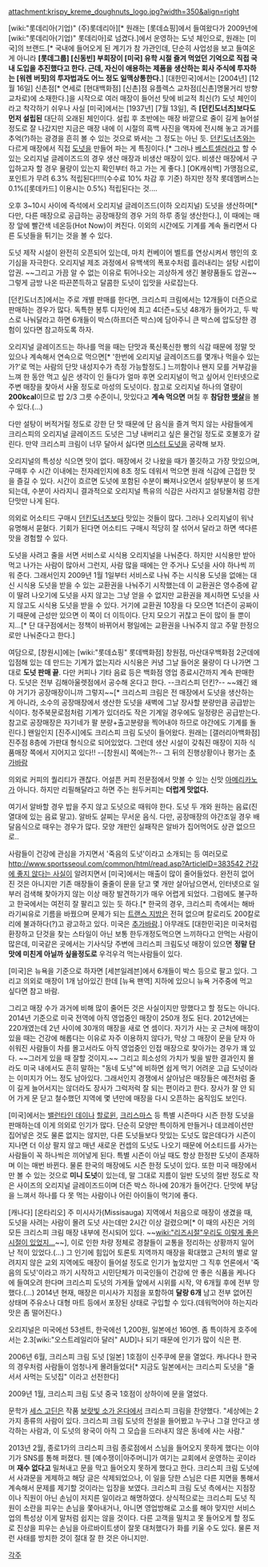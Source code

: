 attachment:krispy_kreme_doughnuts_logo.jpg?width=350&align=right
 
[wiki:"롯데리아(기업)" (주)롯데리아][* 원래는 [롯데쇼핑]에서 들여왔다가 2009년에 [wiki:"롯데리아(기업)" 롯데리아]로 넘겼다.]에서 운영하는 도넛 체인으로, 원래는 [미국]의 브랜드.[* 국내에 들어오게 된 계기가 참 가관인데, 단순히 사업성을 보고 들여온 게 아니라 '''[롯데그룹] [신동빈] 부회장이 [미국] 유학 시절 즐겨 먹었던 기억으로 직접 국내 도입을 추진했다고 한다. 근데, 자신이 애용하는 제품을 생산하는 회사 주식에 투자하는 [워렌 버핏]의 투자법과도 어느 정도 일맥상통한다.'''] [대한민국]에서는 [2004년] [12월 16일] 신촌점[* 연세로 [현대백화점] [신촌]점 유플렉스 교차점([신촌]명물거리 방향 교차로)에 소재한다.]을 시작으로 여러 매장이 들어선 탓에 비교적 최신(?) 도넛 체인이라고 착각하기 쉬우나 사실 [미국]에서는 [1937년] [7월 13일], 즉 '''[던킨도너츠]보다도 먼저 설립된''' 대단히 오래된 체인이다. 설립 후 초반에는 매장 바깥으로 줄이 길게 늘어설 정도로 잘 나갔지만 지금은 매장 내에 이 시절의 흑백 사진을 액자에 전시해 놓고 과거를 추억(?)하는 광경을 흔히 볼 수 있는 것으로 봐서는 그 정도는 아닌 듯. [[던킨도너츠]]와는 다르게 매장에서 직접 [[도넛]]을 만들어 파는 게 특징이다.[* 그러나 [[베스트셀러]]라고 할 수 있는 오리지널 글레이즈드의 경우 생산 매장과 비생산 매장이 있다. 비생산 매장에서 구입하고자 할 경우 물량이 있는지 확인부터 하고 가는 게 좋다.] [OK캐쉬백] 가맹점으로, 포인트가 무려 6.3% 적립된다!!!!(수수료 10% 차감 후 기준) 하지만 정작 롯데멤버스는 0.1%([롯데카드] 이용시는 0.5%) 적립된다는 것....

오후 3~10시 사이에 즉석에서 오리지널 글레이즈드(이하 오리지널) 도넛을 생산하며[* 다만, 다른 매장으로 공급하는 공장매장의 경우 거의 하루 종일 생산한다.], 이 때에는 매장 앞에 빨간색 네온등(Hot Now)이 켜진다. 이외의 시간에도 기계를 계속 돌리면서 다른 도넛들을 튀기는 것을 볼 수 있다.

도넛 제작 시설이 완전히 오픈되어 있는데, 마치 컨베이어 벨트를 연상시켜서 행인의 호기심을 자극한다. 오리지널 제조 과정에서 유백색의 폭포수처럼 흘러내리는 설탕 시럽이 압권. ~~그리고 가끔 알 수 없는 이유로 튀어나오는 괴상하게 생긴 불량품들도 압권~~ 그렇게 금방 나온 따끈쫀득하고 달콤한 도넛이 입맛을 사로잡는다.

[던킨도너츠]에서는 주로 개별 판매를 한다면, 크리스피 크림에서는 12개들이 더즌으로 판매하는 경우가 많다. 독특한 봉투 디자인에 최고 4더즌=도넛 48개가 들어가고, 두 박스로 나눠달라고 하면 6개들이 박스(하프더즌 박스)에 담아주니 큰 박스에 압도당한 경험이 있다면 참고하도록 하자.

오리지널 글레이즈드는 하나를 먹을 때는 단맛과 푹신푹신한 빵의 식감 때문에 정말 맛있으나 계속해서 연속으로 먹으면[* '한번에 오리지널 글레이즈드를 몇개나 먹을수 있는가?'로 먹는 사람의 단맛 내성지수가 측정 가능할정도.] 느끼함이나 왠지 모를 거부감을 느껴 한 동안 먹고 싶은 생각이 인 들다가 얼마 후면 오리지널이 먹고 싶어서 인터넷으로 주변 매장을 찾아서 사올 정도로 마성의 도넛이다. 참고로 오리지널 하나의 열량이 '''200kcal'''이므로 밥 2/3 그릇 수준이니, 맛있다고 '''계속 먹으면''' 며칠 후 '''참담한 [[뱃살]]'''을 볼 수 있다.(...)

다만 설탕이 버적거릴 정도로 강한 단 맛 때문에 단 음식을 즐겨 먹지 않는 사람들에게 크리스피의 오리지널 글레이즈드 도넛은 그냥 내버리고 싶은 물건일 정도로 호불호가 갈린다. 만약 크리스피 크림이 너무 달아서 싫다면 [[미스터 도넛]]을 공략해 보자.

오리지널의 특성상 식으면 맛이 없다. 매장에서 갓 나왔을 때가 쫄깃하고 가장 맛있으며, 구매후 수 시간 이내에는 전자레인지에 8초 정도 데워서 먹으면 원래 식감에 근접한 맛을 즐길 수 있다. 시간이 흐르면 도넛에 포함된 수분이 빠져나오면서 설탕부분이 붕 뜨게 되는데, 수분이 사라지니 결과적으로 오리지널 특유의 식감은 사라지고 설탕물처럼 강한 단맛만 나게 된다.

의외로 어소티드 구매시 [[던킨도너츠]]보다 맛있는 것들이 많다. 그러나 오리지널이 워낙 유명해서 묻혔다. 기회가 된다면 어소티드 구매시 적당히 잘 섞어서 달라고 하면 색다른 맛을 경험할 수 있다.

도넛을 사려고 줄을 서면 서비스로 시식용 오리지널을 나눠준다. 하지만 시식용만 받아 먹고 나가는 사람이 많아서 그런지, 사람 많을 때에는 안 주거나 도넛을 사야 하나씩 끼워 준다. 그래서인지 2009년 1월 1일부터 서비스로 나눠 주는 시식용 도넛을 없애는 대신 시식용 도넛을 받을 수 있는 교환권을 나눠주기 시작했는데 이 교환권은 영수증에 같이 딸려 나오기에 도넛을 사지 않고는 그냥 얻을 수 없지만 교환권을 제시하면 도넛을 사지 않고도 시식용 도넛을 받을 수 있다. 거기에 교환권 10장을 다 모으면 1더즌이 공짜이기 때문에 근성만 있으면 이 쪽이 더 이득이다. 단지 모으기 귀찮고 돈이 많이 들 뿐이지...[* 단 대구점에서는 정책이 바뀌어서 평일에는 교환권을 나눠주지 않고 주말 한정으로만 나눠준다고 한다.]

여담으로, [창원시]에는 [wiki:"롯데쇼핑" 롯데백화점] 창원점, 마산대우백화점 2군데에 입점해 있는 데 만드는 기계가 없는지라 시식용은 커녕 그날 들어온 물량이 다 나가면 그대로 '''도넛 판매 끝'''. 다만 커피나 기타 음료 등은 백화점 영업 종료시간까지 계속 판매한다. 도넛은 전부 김해아울렛점에서 공수해 온다고 한다. --크리스피 던킨?-- ~~왜긴 왜야 거기가 공장매장이니까 그렇지~~[* 크리스피 크림은 전 매장에서 도넛을 생산하는 게 아니라, 소수의 공장매장에서 생산한 도넛을 새벽에 그날 장사할 분량만큼 공급받는 식이다. 청주북문로점처럼 기계가 있더라도 작은 기계일 경우에도 일정량은 공급받는다. 참고로 공장매장은 자기네가 팔 분량+출고분량을 찍어내야 하므로 야간에도 기계를 돌린다.]
왠일인지 [진주시]에도 크리스피 크림 도넛이 들어왔다. 원래는 [갤러리아백화점] 진주점 8층에 가판대 형식으로 되어있었다. 그런데 생산 시설이 갖춰진 매장이 지하 식품매장 쪽에서 지어지고 있다!! --[창원시] 쪽에는?!-- 그 뒤의 진행상황이나 평가는 [[추가바람]]

의외로 커피의 퀄리티가 괜찮다. 어설픈 커피 전문점에서 맛볼 수 있는 신맛 [[아메리카노]]가 아니다. 하지만 리필해달라고 하면 주는 원두커피는 '''더럽게 맛없다.'''

여기서 알바할 경우 밥을 주지 않고 도넛으로 때워야 한다. 도넛 두 개와 원하는 음료(진열대에 있는 음료 말고). 알바도 살찌는 무서운 음식. 다만, 공장매장의 야간조일 경우 배달음식으로 때우는 경우가 많다. 모양 개판인 실패작은 알바가 집어먹어도 상관 없으므로..

사람들이 건강에 관심을 가지면서 '죽음의 도넛'이라고 소개되는 등 여러모로 [[http://www.sportsseoul.com/common/html/read.asp?ArticleID=383542 건강에 좋지 않다는 사실]]이 알려지면서 [미국]에서는 매출이 많이 줄어들었다. 완전히 없어진 것은 아니지만 기존 매장들이 줄줄이 문을 닫고 몇 개만 살아남으면서, 인터넷으로 일부러 검색해 찾아가지 않는 이상 매장 발견하기가 매우 어렵게 되었다. 그럼에도 불구하고 한국에서는 여전히 잘 팔리고 있는 듯 하다.[* 한국의 경우, 크리스피 측에서는 해바라기씨유로 기름을 바꿨으며 문제가 되는 [[트랜스 지방]]은 전혀 없으며 칼로리도 200칼로리에 불과하다(?)고 광고하고 있다. 미국은 [[추가바람]].] 아무래도 [대한민국]은 미국처럼 환장하고 단것을 찾는 스타일이 아닌 보통 한두개정도먹으면 느끼하다고 안먹는 사람이 많은데, 미국같은 곳에서는 기사식당 주변에 크리스피 크림도넛 매장이 있으면 '''정말 단맛에 미친게 아닐까 싶을정도로''' 우걱우걱 먹는사람들이 있다.

[미국]은 뉴욕을 기준으로 하자면 [세븐일레븐]에서 6개들이 박스 등으로 팔고 있다. 그리고 의외로 매장이 1개 남아있긴 한데 [뉴욕 팬역] 지하에 있으니 뉴욕 거주중에 먹고 싶다면 참고 바람. 

그리고 매장 수가 과거에 비해 많이 줄어든 것은 사실이지만 망했다고 할 정도는 아니다. 2014년 기준으로 미국 전역에 아직 영업중인 매장이 250개 정도 된다. 2012년에는 220개였는데 2년 사이에 30개의 매장을 새로 연 셈이다. 자기가 사는 곳 근처에 매장이 있을 때는 건강에 해롭다는 이유로 자주 이용하지 않다가, 막상 그 매장이 문을 닫자 아쉬워진 사람들이 차를 몰고서라도 아직 영업중인 인접 매장으로 찾아가는 경우가 꽤 있다. ~~그러게 있을 때 잘할 것이지.~~ 그리고 희소성의 가치가 빛을 발한 결과인지 몰라도 미국 내에서도 흔히 말하는 "동네 도넛"에 비하면 쉽게 먹기 어려운 고급 도넛이라는 이미지가 어느 정도 남아있다. 그래서인지 경쟁에서 살아남은 매장들은 예전처럼 줄이 길게 늘어서지는 않더라도 장사가 그럭저럭 잘 되는 편이라고 한다. 장사가 잘 안 되어 가게 문 닫고 철수했던 지역에 몇 년만에 매장을 다시 오픈하는 움직임도 보인다. 

[미국]에서는 [[밸런타인 데이]]나 [[할로윈]], [[크리스마스]] 등 특별 시즌마다 시즌 한정 도넛을 판매하는데 이게 의외로 인기가 많다. 단순히 모양만 특이하게 만들거나 데코레이션만 집어넣은 것도 물론 없지는 않지만, 다른 도넛들보다 맛있는 도넛도 많은데다가 시즌이 지나면 더 이상 팔지 않고 매년 새로운 컨셉의 도넛도 나오기 때문에 어소티드를 사가는 사람들이 꼭 하나씩은 끼어넣게 된다. 특별 시즌이 아닐 때도 항상 한정판 도넛이 존재하며 이는 매번 바뀐다. 물론 한국의 매장에도 시즌 한정 도넛이 있다. 또한 미국 매장에서만 볼 수 있는 것으로 '''미니 도넛'''이 있는데, 말 그대로 지름이 일반 도넛의 절반 정도로 작은 사이즈의 오리지널 글레이즈드이며 더즌 박스 하나에 20개가 들어간다. 단맛에 부담을 느껴서 하나를 다 못 먹는 사람이나 어린 아이들이 먹기에 좋다. 

[캐나다] [온타리오] 주 미시사가(Missisauga) 지역에서 처음으로 매장이 생겼을 때, 도넛을 사려는 사람이 몰려 도넛 사는데만 2시간 이상 걸렸으며[* 이 때의 사진은 거의 모든 크리스피 크림 매장 내부에 전시되어 있다. ~~[[wiki:"리즈시절"우리도 이렇게 좋은 시절이 있었지...]]~~], 이로 인한 차량 정체로 경찰들이 교통을 정리하는 상황까지 일어난 적이 있었다.(...) 그 인기에 힘입어 토론토 지역까지 매장을 확대했고 근처의 별로 알려지지 않은 교외 지역에도 매장이 들어설 정도로 인기가 높았지만 그 직후 언론에서 '죽음의 도넛'이라고 까기 시작하고 시민단체가 미국인들이 건강에 안 좋은 식품을 케나다에 들여오려 한다며 크리스피 도넛의 가게들 앞에서 시위를 시작, 약 6개월 후에 전부 망했다.(...) 2014년 현재, 매장은 미시사가 지점을 포함하여 '''달랑 6개''' 남고 전부 없어진 상태며 주유소나 대형 마트 등에서 포장된 상태로 구입할 수 있다.(데워먹어야 하는지라 맛은 좀 떨어진다.)

오리지널은 미국에선 53센트, 한국에선 1,200원, 일본에선 160엔. 좀 특이하게 호주에서는 2.3[wiki:"오스트레일리아 달러" AUD]나 되기 때문에 인기가 많이 식은 편.

2006년 6월, 크리스피 크림 도넛 [일본] 1호점이 신주쿠에 문을 열었다. 캐나다나 한국의 경우처럼 사람들이 엄청나게 몰려들었다[* 지금도 일본에서는 크리스피 도넛을 "줄서서 사먹는 도넛집" 이라고 선전한다]

2009년 1월, 크리스피 크림 도넛 중국 1호점이 상하이에 문을 열었다.

문학가 [[세스 고딘]]은 작품 [[보랏빛 소가 온다]]에서 크리스피 크림을 찬양했다. "세상에는 2가지 종류의 사람이 있다. 크리스피 크림 도넛의 전설을 들어봤고 누구나 그걸 안다고 생각하는 사람과, 이 도넛의 왕국이 아직 그 모습을 드러내지 않은 동네에 사는 사람."

2013년 2월, 종로1가의 크리스피 크림 종로점에서 스님을 들어오지 못하게 했다는 이야기가 SNS를 통해 퍼졌다. 웬 [예수쟁이|아주머니]가 여기는 교회에서 운영하는 곳이라며 '''재수 없다고''' 밀쳐내고 문을 막고 들어오지 못하게 했다고 한다. 크리스피 크림 도넛에서 사과문을 게제하고 해당 글은 삭제되었으나, 이 일을 당한 스님은 다른 지면을 통해서 계속해서 문제를 제기할 것이라는 입장을 보였다. 크리스피 크림 도넛 측에서는 지점장이나 직원이 아닌 손님이 저지른 일이라고 해명하였다. 상식적으로는 크리스피 도넛 직원이 소란을 피우는 손님을 쫓아내거나, 아니면 영업방해로 고소를 해야 맞지만 서비스업의 특성상 이게 말처럼 쉽지는 않을 것이다. 다른 고객을 밀치고 못 들어오게 할 정도로 진상을 피우는 손님을 아르바이트생이 잘못 대처했다가 화를 키울 수도 있다. 물론 저런 사태를 방치한 것이 절대 잘 한 것은 아니지만.

[[각주]]
